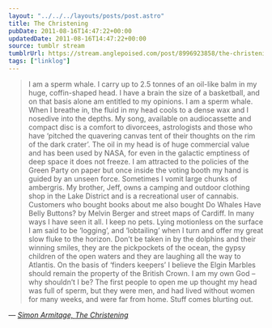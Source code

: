 ```yaml
---
layout: "../../../layouts/posts/post.astro"
title: The Christening
pubDate: 2011-08-16T14:47:22+00:00
updatedDate: 2011-08-16T14:47:22+00:00
source: tumblr stream
tumblrUrl: https://stream.anglepoised.com/post/8996923858/the-christening
tags: ["linklog"]
---
```


> I am a sperm whale. I carry up to 2.5 tonnes of an oil-like balm in my huge, coffin-shaped head. I have a brain the size of a basketball, and on that basis alone am entitled to my opinions. I am a sperm whale. When I breathe in, the fluid in my head cools to a dense wax and I nosedive into the depths. My song, available on audiocassette and compact disc is a comfort to divorcees, astrologists and those who have ‘pitched the quavering canvas tent of their thoughts on the rim of the dark crater’. The oil in my head is of huge commercial value and has been used by NASA, for even in the galactic emptiness of deep space it does not freeze. I am attracted to the policies of the Green Party on paper but once inside the voting booth my hand is guided by an unseen force. Sometimes I vomit large chunks of ambergris. My brother, Jeff, owns a camping and outdoor clothing shop in the Lake District and is a recreational user of cannabis. Customers who bought books about me also bought Do Whales Have Belly Buttons? by Melvin Berger and street maps of Cardiff. In many ways I have seen it all. I keep no pets. Lying motionless on the surface I am said to be ‘logging’, and ‘lobtailing’ when I turn and offer my great slow fluke to the horizon. Don’t be taken in by the dolphins and their winning smiles, they are the pickpockets of the ocean, the gypsy children of the open waters and they are laughing all the way to Atlantis. On the basis of ‘finders keepers’ I believe the Elgin Marbles should remain the property of the British Crown. I am my own God – why shouldn’t I be? The first people to open me up thought my head was full of sperm, but they were men, and had lived without women for many weeks, and were far from home. Stuff comes blurting out.

— <cite>[Simon Armitage, _The Christening_](https://www.theguardian.com/books/2010/jun/05/seeing-stars-simon-armitage-review)</cite>
